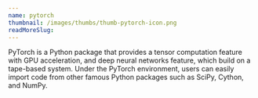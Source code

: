 ```yaml
---
name: pytorch
thumbnail: /images/thumbs/thumb-pytorch-icon.png
readMoreSlug:
---
```


PyTorch is a Python package that provides a tensor computation feature with GPU acceleration, and deep neural networks feature, which build on a tape-based system. Under the PyTorch environment, users can easily import code from other famous Python packages such as SciPy, Cython, and NumPy.